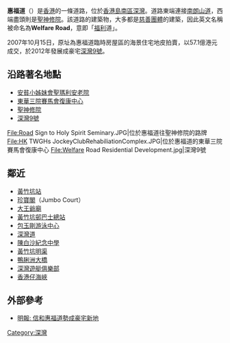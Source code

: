 {{distinguish|惠福路}}
{{Infobox Hong Kong Road
|   中文街道名稱    = 惠福道
|   英文街道名稱    = Welfare Road
|   圖片    =  File:Welfare Road.jpg
|   圖片寬度    = 300px
|   圖片說明    = 惠福道
|   圖片2    =  
|   圖片寬度2    = 
|   圖片說明2    = 
|   隸屬幹線     =  
|   路段總長度    =  0.7
|   車速限制    =  
|   行車線數量    =  雙程，每程單線
|   所在地區    = [[南區_(香港)|南區]][[深灣|深灣]]
|   起點    = [[南朗山道|南朗山道]]
|   終點    = [[聖神修院|聖神修院]]（死路）
|   道路命名日期    =  
|   命名文件    =  
|   道路動工日期    =   
|   道路興建計劃    = 
|   道路舊名資料    =  
|   通車日期    = 1930年
|   收費 =
}}

'''惠福道'''（{{lang-en|Welfare Road}}）是[[香港|香港]]的一條道路，位於[[香港島|香港島]][[南區_(香港)|南區]][[深灣|深灣]]。道路東端連接[[南朗山道|南朗山道]]，西端盡頭則是[[聖神修院|聖神修院]]。該道路的建築物，大多都是[[慈善團體|慈善團體]]的建築，因此英文名稱被命名為'''Welfare Road'''，意即「[[福利|福利]]道」。

2007年10月15日，原址為惠福道臨時房屋區的海景住宅地皮拍賣，以57.1億港元成交，於2012年發展成豪宅[[深灣9號|深灣9號]]。

== 沿路著名地點 ==
*[[安貧小姊妹會聖瑪利安老院|安貧小姊妹會聖瑪利安老院]]
*[[東華三院賽馬會復康中心|東華三院賽馬會復康中心]]
*[[聖神修院|聖神修院]]
*[[深灣9號|深灣9號]]

<gallery>
File:Road Sign to Holy Spirit Seminary.JPG|位於惠福道往聖神修院的路牌
File:HK TWGHs JockeyClubRehabiliationComplex.JPG|位於惠福道的東華三院賽馬會復康中心
File:Welfare Road Residential Development.jpg|深灣9號
</gallery>

== 鄰近 ==
*[[黃竹坑站|黃竹坑站]]
*[[珍寶閣|珍寶閣]]（Jumbo Court）
*[[大王爺廟|大王爺廟]]
*[[黃竹坑邨巴士總站|黃竹坑邨巴士總站]]
*[[包玉剛游泳中心|包玉剛游泳中心]]
*[[深灣道|深灣道]]
*[[陳白沙紀念中學|陳白沙紀念中學]]
*[[黃竹坑明渠|黃竹坑明渠]]
*[[鴨脷洲大橋|鴨脷洲大橋]]
*[[深灣遊艇俱樂部|深灣遊艇俱樂部]]
*[[香港仔海峽|香港仔海峽]]

== 外部參考 ==
{{commonscat|Welfare Road}}
* [http://www.mpfinance.com/htm/Finance/20071020/Special/ga_gaa1.htm 明報: 信和惠福道勢成豪宅新地] {{Wayback|url=http://www.mpfinance.com/htm/Finance/20071020/Special/ga_gaa1.htm |date=20081023220738 }}

[[Category:深灣|Category:深灣]]
